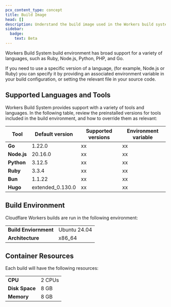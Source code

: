 ```yaml
---
pcx_content_type: concept
title: Build Image
head: []
description: Understand the build image used in the Workers build system.
sidebar:
  badge:
    text: Beta
---
```


Workers Build System build environment has broad support for a variety of languages, such as Ruby, Node.js, Python, PHP, and Go.

If you need to use a specific version of a language, (for example, Node.js or Ruby) you can specify it by providing an associated environment variable in your build configuration, or setting the relevant file in your source code.

## Supported Languages and Tools

Workers Build System provides support with a variety of tools and languages. In the following table, review the preinstalled versions for tools included in the build environment, and how to override them as relevant:

| Tool        | Default version  | Supported versions | Environment variable |
| ----------- | ---------------- | ------------------ | -------------------- |
| **Go**      | 1.22.0           | xx                 | xx                   |
| **Node.js** | 20.16.0          | xx                 | xx                   |
| **Python**  | 3.12.5           | xx                 | xx                   |
| **Ruby**    | 3.3.4            | xx                 | xx                   |
| **Bun**     | 1.1.22           | xx                 | xx                   |
| **Hugo**    | extended_0.130.0 | xx                 | xx                   |

## Build Environment

Cloudflare Workers builds are run in the following environment:

|                       |              |
| --------------------- | ------------ |
| **Build Enviornment** | Ubuntu 24.04 |
| **Architecture**      | x86_64       |

## Container Resources

Each build will have the following resources:

|                |        |
| -------------- | ------ |
| **CPU**        | 2 CPUs |
| **Disk Space** | 8 GB   |
| **Memory**     | 8 GB   |
